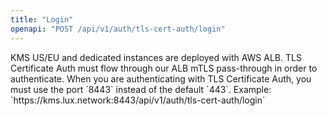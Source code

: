 ```yaml
---
title: "Login"
openapi: "POST /api/v1/auth/tls-cert-auth/login"
---
```


<Warning>
  KMS US/EU and dedicated instances are deployed with AWS ALB. TLS Certificate Auth must flow through our ALB mTLS pass-through in order to authenticate.
  When you are authenticating with TLS Certificate Auth, you must use the port `8443` instead of the default `443`. Example: `https://kms.lux.network:8443/api/v1/auth/tls-cert-auth/login`
</Warning>